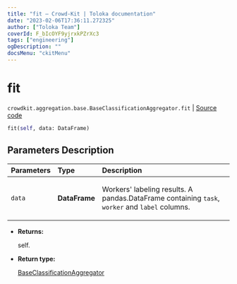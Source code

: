 ```yaml
---
title: "fit — Crowd-Kit | Toloka documentation"
date: "2023-02-06T17:36:11.272325"
author: ["Toloka Team"]
coverId: F_bIcOYF9yjrxkPZrXc3
tags: ["engineering"]
ogDescription: ""
docsMenu: "ckitMenu"
---
```


# fit
`crowdkit.aggregation.base.BaseClassificationAggregator.fit` | [Source code](https://github.com/Toloka/crowd-kit/blob/v1.2.0/crowdkit/aggregation/base/__init__.py#L28)

```python
fit(self, data: DataFrame)
```

## Parameters Description

| Parameters | Type | Description |
| :----------| :----| :-----------|
`data`|**DataFrame**|<p>Workers&#x27; labeling results. A pandas.DataFrame containing `task`, `worker` and `label` columns.</p>

* **Returns:**

  self.

* **Return type:**

  [BaseClassificationAggregator](/docs/crowd-kit/reference/crowdkit.aggregation.base.BaseClassificationAggregator)
